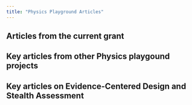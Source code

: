 ```yaml
---
title: "Physics Playground Articles"
---
```


## Articles from the current grant

## Key articles from other Physics playgound projects

## Key articles on Evidence-Centered Design and Stealth Assessment

